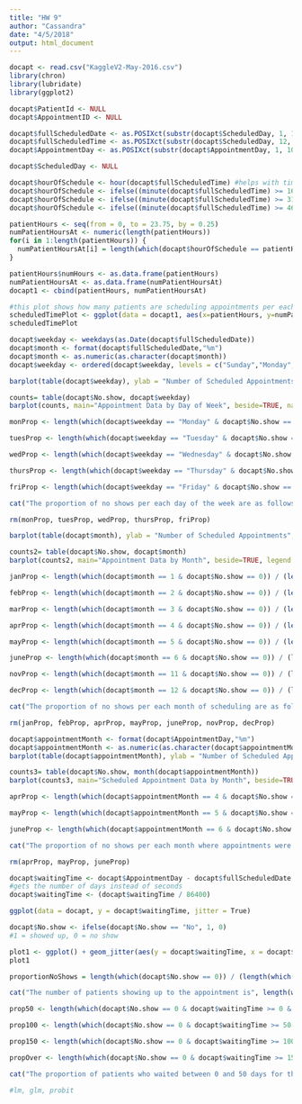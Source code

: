 ```yaml
---
title: "HW 9"
author: "Cassandra"
date: "4/5/2018"
output: html_document
---
```


```r
docapt <- read.csv("KaggleV2-May-2016.csv")
library(chron)
library(lubridate)
library(ggplot2)
```

```r
docapt$PatientId <- NULL
docapt$AppointmentID <- NULL

docapt$fullScheduledDate <- as.POSIXct(substr(docapt$ScheduledDay, 1, 10))
docapt$fullScheduledTime <- as.POSIXct(substr(docapt$ScheduledDay, 12, 19), format = "%H:%M:%OS")
docapt$AppointmentDay <- as.POSIXct(substr(docapt$AppointmentDay, 1, 10))

docapt$ScheduledDay <- NULL

docapt$hourOfSchedule <- hour(docapt$fullScheduledTime) #helps with time of day
docapt$hourOfSchedule <- ifelse((minute(docapt$fullScheduledTime) >= 16 & minute(docapt$fullScheduledTime) <= 30), docapt$hourOfSchedule+0.25, docapt$hourOfSchedule)
docapt$hourOfSchedule <- ifelse((minute(docapt$fullScheduledTime) >= 31 & minute(docapt$fullScheduledTime) <= 45), docapt$hourOfSchedule+0.5, docapt$hourOfSchedule)
docapt$hourOfSchedule <- ifelse((minute(docapt$fullScheduledTime) >= 46 & minute(docapt$fullScheduledTime) <= 60), docapt$hourOfSchedule+0.75, docapt$hourOfSchedule)

patientHours <- seq(from = 0, to = 23.75, by = 0.25)
numPatientHoursAt <- numeric(length(patientHours))
for(i in 1:length(patientHours)) {
  numPatientHoursAt[i] = length(which(docapt$hourOfSchedule == patientHours[i])) 
}

patientHours$numHours <- as.data.frame(patientHours)
numPatientHoursAt <- as.data.frame(numPatientHoursAt)
docapt1 <- cbind(patientHours, numPatientHoursAt)

#this plot shows how many patients are scheduling appointments per each 15 minute interval in the day
scheduledTimePlot <- ggplot(data = docapt1, aes(x=patientHours, y=numPatientHoursAt)) + geom_line() + geom_smooth()
scheduledTimePlot
```

```r
docapt$weekday <- weekdays(as.Date(docapt$fullScheduledDate))
docapt$month <- format(docapt$fullScheduledDate,"%m")
docapt$month <- as.numeric(as.character(docapt$month))
docapt$weekday <- ordered(docapt$weekday, levels = c("Sunday","Monday", "Tuesday", "Wednesday", "Thursday", "Friday", "Saturday"))

barplot(table(docapt$weekday), ylab = "Number of Scheduled Appointments", xlab ="Day", main="Number of Patients Scheduling Appointments per Day of Week", col = docapt$weekday)

counts= table(docapt$No.show, docapt$weekday)
barplot(counts, main="Appointment Data by Day of Week", beside=TRUE, names.arg = c("Sunday", "Monday", "Tuesday", "Wednesday", "Thursday", "Friday", "Saturday"), legend = c("No Show", "Show"), xlab = "Number of Appointments", ylab= "Number of People")

monProp <- length(which(docapt$weekday == "Monday" & docapt$No.show == 0)) / (length(which(docapt$weekday == "Monday" & docapt$No.show == 0)) + length(which(docapt$weekday == "Monday" & docapt$No.show == 1)))

tuesProp <- length(which(docapt$weekday == "Tuesday" & docapt$No.show == 0)) / (length(which(docapt$weekday == "Tuesday" & docapt$No.show == 0)) + length(which(docapt$weekday == "Tuesday" & docapt$No.show == 1)))

wedProp <- length(which(docapt$weekday == "Wednesday" & docapt$No.show == 0)) / (length(which(docapt$weekday == "Wednesday" & docapt$No.show == 0)) + length(which(docapt$weekday == "Wednesday" & docapt$No.show == 1)))

thursProp <- length(which(docapt$weekday == "Thursday" & docapt$No.show == 0)) / (length(which(docapt$weekday == "Thursday" & docapt$No.show == 0)) + length(which(docapt$weekday == "Thursday" & docapt$No.show == 1)))

friProp <- length(which(docapt$weekday == "Friday" & docapt$No.show == 0)) / (length(which(docapt$weekday == "Friday" & docapt$No.show == 0)) + length(which(docapt$weekday == "Friday" & docapt$No.show == 1)))

cat("The proportion of no shows per each day of the week are as follows. Monday:", monProp, ". Tuesday:", tuesProp, ". Wednesday:", wedProp, ". Thursday:", thursProp, ". Friday:", friProp, ". As we can see, the proportion of no shows were the highest on Fridays.")

rm(monProp, tuesProp, wedProp, thursProp, friProp)
```

```r
barplot(table(docapt$month), ylab = "Number of Scheduled Appointments", xlab ="Day", main="Number of Patients Scheduling Appointments per Month", col = docapt$month)

counts2= table(docapt$No.show, docapt$month)
barplot(counts2, main="Appointment Data by Month", beside=TRUE, legend = c("No Show", "Show"), xlab = "Number of Appointments", ylab= "Number of People")

janProp <- length(which(docapt$month == 1 & docapt$No.show == 0)) / (length(which(docapt$month == 1 & docapt$No.show == 0)) + length(which(docapt$month == 1 & docapt$No.show == 1)))

febProp <- length(which(docapt$month == 2 & docapt$No.show == 0)) / (length(which(docapt$month == 2 & docapt$No.show == 0)) + length(which(docapt$month == 2 & docapt$No.show == 1)))

marProp <- length(which(docapt$month == 3 & docapt$No.show == 0)) / (length(which(docapt$month == 3 & docapt$No.show == 0)) + length(which(docapt$month == 3 & docapt$No.show == 1)))

aprProp <- length(which(docapt$month == 4 & docapt$No.show == 0)) / (length(which(docapt$month == 4 & docapt$No.show == 0)) + length(which(docapt$month == 4 & docapt$No.show == 1)))

mayProp <- length(which(docapt$month == 5 & docapt$No.show == 0)) / (length(which(docapt$month == 5 & docapt$No.show == 0)) + length(which(docapt$month == 5 & docapt$No.show == 1)))

juneProp <- length(which(docapt$month == 6 & docapt$No.show == 0)) / (length(which(docapt$month == 6 & docapt$No.show == 0)) + length(which(docapt$month == 6 & docapt$No.show == 1)))

novProp <- length(which(docapt$month == 11 & docapt$No.show == 0)) / (length(which(docapt$month == 11 & docapt$No.show == 0)) + length(which(docapt$month == 11 & docapt$No.show == 1)))

decProp <- length(which(docapt$month == 12 & docapt$No.show == 0)) / (length(which(docapt$month == 12 & docapt$No.show == 0)) + length(which(docapt$month == 12 & docapt$No.show == 1)))

cat("The proportion of no shows per each month of scheduling are as follows. January:", janProp, ". February:", febProp, ". March:", marProp, ". April:", aprProp, ". May:", mayProp, ". June:", juneProp, ". November:", novProp, ". December:", decProp, ". As we can see, the proportion of no shows were the highest when the appointment were scheduled in March. However, we believe that this may be because the dataset does not show us many appointments made during most months available, so this potentially may be skewed, and would thus not be the best indicator of whether a patient would be a no-show appointment or not.")

rm(janProp, febProp, aprProp, mayProp, juneProp, novProp, decProp)
```

```r
docapt$appointmentMonth <- format(docapt$AppointmentDay,"%m")
docapt$appointmentMonth <- as.numeric(as.character(docapt$appointmentMonth), na.rm=TRUE)
barplot(table(docapt$appointmentMonth), ylab = "Number of Scheduled Appointments", xlab ="Month", main="Number of Patients Scheduled Appointments per Month", col = docapt$appointmentMonth)

counts3= table(docapt$No.show, month(docapt$appointmentMonth))
barplot(counts3, main="Scheduled Appointment Data by Month", beside=TRUE, legend = c("No Show", "Show"), xlab = "Number of Appointments", ylab= "Number of People")

aprProp <- length(which(docapt$appointmentMonth == 4 & docapt$No.show == 0)) / (length(which(docapt$appointmentMonth == 4 & docapt$No.show == 0)) + length(which(docapt$appointmentMonth == 4 & docapt$No.show == 1)))

mayProp <- length(which(docapt$appointmentMonth == 5 & docapt$No.show == 0)) / (length(which(docapt$appointmentMonth == 5 & docapt$No.show == 0)) + length(which(docapt$appointmentMonth == 5 & docapt$No.show == 1)))

juneProp <- length(which(docapt$appointmentMonth == 6 & docapt$No.show == 0)) / (length(which(docapt$appointmentMonth == 6 & docapt$No.show == 0)) + length(which(docapt$appointmentMonth == 6 & docapt$No.show == 1)))

cat("The proportion of no shows per each month where appointments were made are as follows. April:", aprProp, ". May:", mayProp, ". June:", juneProp, ". As we can see, the proportion of no shows were the highest in May. However, like said above, the dataset does not show us many appointments made during other months, so this may potentially be skewed, and would thus not be the best indicator of whether a patient would be a no-show appointment or not.")

rm(aprProp, mayProp, juneProp)
```

```r
docapt$waitingTime <- docapt$AppointmentDay - docapt$fullScheduledDate
#gets the number of days instead of seconds
docapt$waitingTime <- (docapt$waitingTime / 86400)

ggplot(data = docapt, y = docapt$waitingTime, jitter = True)

docapt$No.show <- ifelse(docapt$No.show == "No", 1, 0)
#1 = showed up, 0 = no show

plot1 <- ggplot() + geom_jitter(aes(y = docapt$waitingTime, x = docapt$No.show), data = docapt, stat="identity")
plot1

proportionNoShows = length(which(docapt$No.show == 0)) / (length(which(docapt$No.show == 1)) + length(which(docapt$No.show == 0)))

cat("The number of patients showing up to the appointment is", length(which(docapt$No.show == 1)), "and the number of docapt not showing up to the appointment is", length(which(docapt$No.show == 0)), ". The proportion of people not showing up is", proportionNoShows, ".")

prop50 <- length(which(docapt$No.show == 0 & docapt$waitingTime >= 0 & docapt$waitingTime < 50)) / (length(which(docapt$No.show == 1 & docapt$waitingTime >= 0 & docapt$waitingTime < 50)) + length(which(docapt$No.show == 0 & docapt$waitingTime >= 0 & docapt$waitingTime < 50)))

prop100 <- length(which(docapt$No.show == 0 & docapt$waitingTime >= 50 & docapt$waitingTime < 100)) / (length(which(docapt$No.show == 1 & docapt$waitingTime >= 50 & docapt$waitingTime < 100)) + length(which(docapt$No.show == 0 & docapt$waitingTime >= 50 & docapt$waitingTime < 100)))

prop150 <- length(which(docapt$No.show == 0 & docapt$waitingTime >= 100 & docapt$waitingTime < 150)) / (length(which(docapt$No.show == 1 & docapt$waitingTime >= 100 & docapt$waitingTime < 150)) + length(which(docapt$No.show == 0 & docapt$waitingTime >= 100 & docapt$waitingTime < 150)))

propOver <- length(which(docapt$No.show == 0 & docapt$waitingTime >= 150)) / (length(which(docapt$No.show == 1 & docapt$waitingTime >= 150)) + length(which(docapt$No.show == 0 & docapt$waitingTime >= 150)))

cat("The proportion of patients who waited between 0 and 50 days for their doctor appointment and did not show up is", prop50, ". The proportion of patients who waited between 50 and 100 days for their doctor appointment and did not show up is", prop100, ". The proportion of patients who waited between 100 and 150 days for their doctor appointment and did not show up is", prop150, ". Finally, the proportion of patients who waited over 150 days for their doctor appointment and did not show up is", propOver, ". This information is interesting because it seems like the proportion of no-shows tend to increase as the waiting time between scheduling the doctor appointment, which indicates that people may have forgotten that they had scheduled an appointment and thus did not show up, or there may be another underlying reason why they did not show up. This will be explored in the rest of our code.")
```

```r
#lm, glm, probit
```

